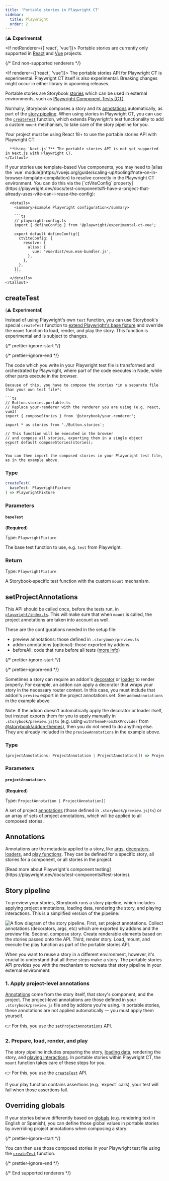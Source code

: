 ```yaml
---
title: 'Portable stories in Playwright CT'
sidebar:
  title: Playwright
  order: 2
---
```


(⚠️ **Experimental**)

<If notRenderer={['react', 'vue']}>
  <Callout variant="info">
    Portable stories are currently only supported in [React](?renderer=react) and [Vue](?renderer=vue) projects.
  </Callout>

  {/* End non-supported renderers */}
</If>

<If renderer={['react', 'vue']}>
  <Callout variant="info">
    The portable stories API for Playwright CT is experimental. Playwright CT itself is also experimental. Breaking changes might occur in either library in upcoming releases.
  </Callout>

  Portable stories are Storybook [stories](../../writing-stories/index.mdx) which can be used in external environments, such as [Playwright Component Tests (CT)](https://playwright.dev/docs/test-components).

  Normally, Storybook composes a story and its [annotations](#annotations) automatically, as part of the [story pipeline](#story-pipeline). When using stories in Playwright CT, you can use the [`createTest`](#createtest) function, which extends Playwright's test functionality to add a custom `mount` mechanism, to take care of the story pipeline for you.

  <If renderer="react">
    <Callout variant="warning">
      Your project must be using React 18+ to use the portable stories API with Playwright CT.

      **Using `Next.js`?** The portable stories API is not yet supported in Next.js with Playwright CT.
    </Callout>
  </If>

  <If renderer="vue">
    <Callout variant="info">
      If your stories use template-based Vue components, you may need to [alias the `vue` module](https://vuejs.org/guide/scaling-up/tooling#note-on-in-browser-template-compilation) to resolve correctly in the Playwright CT environment. You can do this via the [`ctViteConfig` property](https://playwright.dev/docs/test-components#i-have-a-project-that-already-uses-vite-can-i-reuse-the-config):

      <details>
        <summary>Example Playwright configuration</summary>

        ```ts
        // playwright-config.ts
        import { defineConfig } from '@playwright/experimental-ct-vue';

        export default defineConfig({
          ctViteConfig: {
            resolve: {
              alias: {
                vue: 'vue/dist/vue.esm-bundler.js',
              },
            },
          },
        });
        ```
      </details>
    </Callout>
  </If>

  ## createTest

  (⚠️ **Experimental**)

  Instead of using Playwright's own `test` function, you can use Storybook's special `createTest` function to [extend Playwright's base fixture](https://playwright.dev/docs/test-fixtures#creating-a-fixture) and override the `mount` function to load, render, and play the story. This function is experimental and is subject to changes.

  {/* prettier-ignore-start */}

  <CodeSnippets path="portable-stories-playwright-ct.md" />

  {/* prettier-ignore-end */}

  <Callout icon="ℹ️">
    The code which you write in your Playwright test file is transformed and orchestrated by Playwright, where part of the code executes in Node, while other parts execute in the browser.

    Because of this, you have to compose the stories *in a separate file than your own test file*:

    ```ts
    // Button.stories.portable.ts
    // Replace your-renderer with the renderer you are using (e.g. react, vue3)
    import { composeStories } from '@storybook/your-renderer';

    import * as stories from './Button.stories';

    // This function will be executed in the browser
    // and compose all stories, exporting them in a single object
    export default composeStories(stories);
    ```

    You can then import the composed stories in your Playwright test file, as in the example above.
  </Callout>

  ### Type

  ```ts
  createTest(
    baseTest: PlaywrightFixture
  ) => PlaywrightFixture
  ```

  ### Parameters

  #### `baseTest`

  (**Required**)

  Type: `PlaywrightFixture`

  The base test function to use, e.g. `test` from Playwright.

  ### Return

  Type: `PlaywrightFixture`

  A Storybook-specific test function with the custom `mount` mechanism.

  ## setProjectAnnotations

  This API should be called once, before the tests run, in [`playwright/index.ts`](https://playwright.dev/docs/test-components#step-1-install-playwright-test-for-components-for-your-respective-framework). This will make sure that when `mount` is called, the project annotations are taken into account as well.

  These are the configurations needed in the setup file:
  - preview annotations: those defined in `.storybook/preview.ts`
  - addon annotations (optional): those exported by addons
  - beforeAll: code that runs before all tests ([more info](../../writing-tests/interaction-testing.mdx#beforeall))

  {/* prettier-ignore-start */}

  <CodeSnippets path="portable-stories-playwright-ct-compose-stories.md" />

  {/* prettier-ignore-end */}

  Sometimes a story can require an addon's [decorator](../../writing-stories/decorators.mdx) or [loader](../../writing-stories/loaders.mdx) to render properly. For example, an addon can apply a decorator that wraps your story in the necessary router context. In this case, you must include that addon's `preview` export in the project annotations set. See `addonAnnotations` in the example above.

  Note: If the addon doesn't automatically apply the decorator or loader itself, but instead exports them for you to apply manually in `.storybook/preview.js|ts` (e.g. using `withThemeFromJSXProvider` from [@storybook/addon-themes](https://github.com/storybookjs/storybook/blob/next/code/addons/themes/docs/api.md#withthemefromjsxprovider)), then you do not need to do anything else. They are already included in the `previewAnnotations` in the example above.

  ### Type

  ```ts
  (projectAnnotations: ProjectAnnotation | ProjectAnnotation[]) => ProjectAnnotation
  ```

  ### Parameters

  #### `projectAnnotations`

  (**Required**)

  Type: `ProjectAnnotation | ProjectAnnotation[]`

  A set of project [annotations](#annotations) (those defined in `.storybook/preview.js|ts`) or an array of sets of project annotations, which will be applied to all composed stories.

  ## Annotations

  Annotations are the metadata applied to a story, like [args](../../writing-stories/args.mdx), [decorators](../../writing-stories/decorators.mdx), [loaders](../../writing-stories/loaders.mdx), and [play functions](../../writing-stories/play-function.mdx). They can be defined for a specific story, all stories for a component, or all stories in the project.

  <Callout variant="info">
    [Read more about Playwright's component testing](https://playwright.dev/docs/test-components#test-stories).
  </Callout>

  ## Story pipeline

  To preview your stories, Storybook runs a story pipeline, which includes applying project annotations, loading data, rendering the story, and playing interactions. This is a simplified version of the pipeline:

  ![A flow diagram of the story pipeline. First, set project annotations. Collect annotations (decorators, args, etc) which are exported by addons and the preview file. Second, compose story. Create renderable elements based on the stories passed onto the API. Third, render story. Load, mount, and execute the play function as part of the portable stories API.](../../_assets/api/story-pipeline-playwright.png)

  When you want to reuse a story in a different environment, however, it's crucial to understand that all these steps make a story. The portable stories API provides you with the mechanism to recreate that story pipeline in your external environment:

  ### 1. Apply project-level annotations

  [Annotations](#annotations) come from the story itself, that story's component, and the project. The project-level annotations are those defined in your `.storybook/preview.js` file and by addons you're using. In portable stories, these annotations are not applied automatically — you must apply them yourself.

  👉 For this, you use the [`setProjectAnnotations`](#setprojectannotations) API.

  ### 2. Prepare, load, render, and play

  The story pipeline includes preparing the story, [loading data](../../writing-stories/loaders.mdx), rendering the story, and [playing interactions](../../essentials/interactions.mdx#play-function-for-interactions). In portable stories within Playwright CT, the `mount` function takes care of these steps for you.

  👉 For this, you use the [`createTest`](#createtest) API.

  <Callout variant="info">
    If your play function contains assertions (e.g. `expect` calls), your test will fail when those assertions fail.
  </Callout>

  ## Overriding globals

  If your stories behave differently based on [globals](../../essentials/toolbars-and-globals.mdx#globals) (e.g. rendering text in English or Spanish), you can define those global values in portable stories by overriding project annotations when composing a story:

  {/* prettier-ignore-start */}

  <CodeSnippets path="portable-stories-playwright-ct-override-globals.md" />

  You can then use those composed stories in your Playwright test file using the [`createTest`](#createtest) function.

  {/* prettier-ignore-end */}

  {/* End supported renderers */}
</If>
